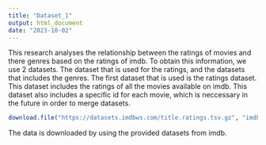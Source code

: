 ```yaml
---
title: "Dataset_1"
output: html_document
date: "2023-10-02"
---
```


This research analyses the relationship between the ratings of movies and there genres based on the ratings of imdb. To obtain this information, we use 2 datasets. The dataset that is used for the ratings, and the datasets that includes the genres. The first dataset that is used is the ratings dataset. This dataset includes the ratings of all the movies available on imdb. This dataset also includes a specific id for each movie, which is neccessary in the future in order to merge datasets. 

```r
download.file("https://datasets.imdbws.com/title.ratings.tsv.gz", "imdb_ratings.gz")
```

The data is downloaded by using the provided datasets from imdb. 